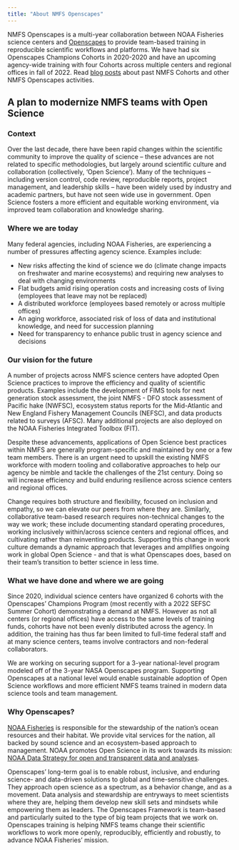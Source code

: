 ```yaml
---
title: "About NMFS Openscapes"
---
```


NMFS Openscapes is a multi-year collaboration between NOAA Fisheries science centers and [Openscapes](https://www.openscapes.org/) to provide team-based training in reproducible scientific workflows and platforms. We have had six Openscapes Champions Cohorts in 2020-2020 and have an upcoming agency-wide training with four Cohorts across multiple centers and regional offices in fall of 2022. Read [blog posts](https://www.openscapes.org/tags/noaa-fisheries/) about past NMFS Cohorts and other NMFS Openscapes activities.

## A plan to modernize NMFS teams with Open Science

### Context

Over the last decade, there have been rapid changes within the scientific community to improve the quality of science -- these advances are not related to specific methodologies, but largely around scientific culture and collaboration (collectively, 'Open Science'). Many of the techniques -- including version control, code review, reproducible reports, project management, and leadership skills -- have been widely used by industry and academic partners, but have not seen wide use in government. Open Science fosters a more efficient and equitable working environment, via improved team collaboration and knowledge sharing.

### Where we are today

Many federal agencies, including NOAA Fisheries, are experiencing a number of pressures affecting agency science. Examples include:

-   New risks affecting the kind of science we do (climate change impacts on freshwater and marine ecosystems) and requiring new analyses to deal with changing environments
-   Flat budgets amid rising operation costs and increasing costs of living (employees that leave may not be replaced)
-   A distributed workforce (employees based remotely or across multiple offices)
-   An aging workforce, associated risk of loss of data and institutional knowledge, and need for succession planning
-   Need for transparency to enhance public trust in agency science and decisions

### Our vision for the future

A number of projects across NMFS science centers have adopted Open Science practices to improve the efficiency and quality of scientific products. Examples include the development of FIMS tools for next generation stock assessment, the joint NMFS - DFO stock assessment of Pacific hake (NWFSC), ecosystem status reports for the Mid-Atlantic and New England Fishery Management Councils (NEFSC), and data products related to surveys (AFSC). Many additional projects are also deployed on the NOAA Fisheries Integrated Toolbox (FIT).

Despite these advancements, applications of Open Science best practices within NMFS are generally program-specific and maintained by one or a few team members. There is an urgent need to upskill the existing NMFS workforce with modern tooling and collaborative approaches to help our agency be nimble and tackle the challenges of the 21st century. Doing so will increase efficiency and build enduring resilience across science centers and regional offices.

Change requires both structure and flexibility, focused on inclusion and empathy, so we can elevate our peers from where they are. Similarly, collaborative team-based research requires non-technical changes to the way we work; these include documenting standard operating procedures, working inclusively within/across science centers and regional offices, and cultivating rather than reinventing products. Supporting this change in work culture demands a dynamic approach that leverages and amplifies ongoing work in global Open Science - and that is what Openscapes does, based on their team's transition to better science in less time.

### What we have done and where we are going

Since 2020, individual science centers have organized 6 cohorts with the Openscapes' Champions Program (most recently with a 2022 SEFSC Summer Cohort) demonstrating a demand at NMFS. However as not all centers (or regional offices) have access to the same levels of training funds, cohorts have not been evenly distributed across the agency. In addition, the training has thus far been limited to full-time federal staff and at many science centers, teams involve contractors and non-federal collaborators.

We are working on securing support for a 3-year national-level program modeled off of the 3-year NASA Openscapes program. Supporting Openscapes at a national level would enable sustainable adoption of Open Science workflows and more efficient NMFS teams trained in modern data science tools and team management.

### Why Openscapes?

[NOAA Fisheries](https://www.fisheries.noaa.gov/about-us) is responsible for the stewardship of the nation's ocean resources and their habitat. We provide vital services for the nation, all backed by sound science and an ecosystem-based approach to management. NOAA promotes Open Science in its work towards its mission: [NOAA Data Strategy for open and transparent data and analyses](https://sciencecouncil.noaa.gov/Portals/0/2020%20Data%20Strategy.pdf?ver=2020-09-17-150024-997).

Openscapes' long-term goal is to enable robust, inclusive, and enduring science- and data-driven solutions to global and time-sensitive challenges. They approach open science as a spectrum, as a behavior change, and as a movement. Data analysis and stewardship are entryways to meet scientists where they are, helping them develop new skill sets and mindsets while empowering them as leaders. The Openscapes Framework is team-based and particularly suited to the type of big team projects that we work on. Openscapes training is helping NMFS teams change their scientific workflows to work more openly, reproducibly, efficiently and robustly, to advance NOAA Fisheries' mission.

